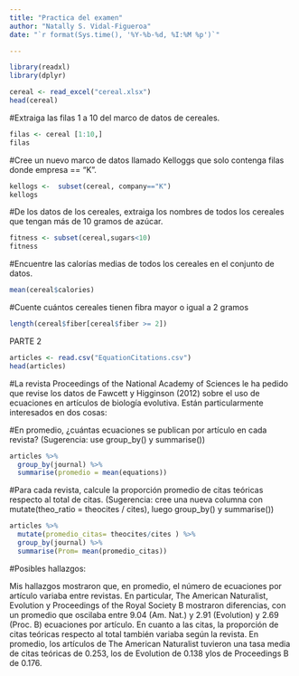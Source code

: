 ```yaml
---
title: "Practica del examen"
author: "Natally S. Vidal-Figueroa"
date: "`r format(Sys.time(), '%Y-%b-%d, %I:%M %p')`"

---
```


```r
library(readxl)
library(dplyr)

```

```r
cereal <- read_excel("cereal.xlsx")
head(cereal)
```

#Extraiga las filas 1 a 10 del marco de datos de cereales.

```r
filas <- cereal [1:10,]
filas
```

#Cree un nuevo marco de datos llamado Kelloggs que solo contenga filas donde empresa == “K”.

```r
kellogs <-  subset(cereal, company=="K")
kellogs
```


#De los datos de los cereales, extraiga los nombres de todos los cereales que tengan más de 10 gramos de azúcar.

```r
fitness <- subset(cereal,sugars<10)
fitness
```

#Encuentre las calorías medias de todos los cereales en el conjunto de datos. 

```r
mean(cereal$calories)

```

#Cuente cuántos cereales tienen fibra mayor o igual a 2 gramos 

```r
length(cereal$fiber[cereal$fiber >= 2])

```
 
 
 
 PARTE 2
 
 
 
 
```r
articles <- read.csv("EquationCitations.csv")
head(articles)
```

#La revista Proceedings of the National Academy of Sciences le ha pedido que revise los datos de Fawcett y Higginson (2012) sobre el uso de ecuaciones en artículos de biología evolutiva. Están particularmente interesados ​​en dos cosas:

#En promedio, ¿cuántas ecuaciones se publican por artículo en cada revista? (Sugerencia: use group_by() y summarise())

```r
articles %>% 
  group_by(journal) %>% 
  summarise(promedio = mean(equations))
```
#Para cada revista, calcule la proporción promedio de citas teóricas respecto al total de citas. (Sugerencia: cree una nueva columna con mutate(theo_ratio = theocites / cites), luego group_by() y summarise())

```r
articles %>% 
  mutate(promedio_citas= theocites/cites ) %>% 
  group_by(journal) %>% 
  summarise(Prom= mean(promedio_citas))
```

#Posibles hallazgos:

Mis hallazgos mostraron que, en promedio, el número de ecuaciones por artículo variaba entre revistas. En particular, The American Naturalist, Evolution y Proceedings of the Royal Society B mostraron diferencias, con un promedio que oscilaba entre 9.04 (Am. Nat.) y 2.91 (Evolution) y 2.69 (Proc. B) ecuaciones por artículo. En cuanto a las citas, la proporción de citas teóricas respecto al total también variaba según la revista. En promedio, los artículos de The American Naturalist tuvieron una tasa media de citas teóricas de 0.253, los de Evolution de 0.138 y ​​los de Proceedings B de 0.176.

